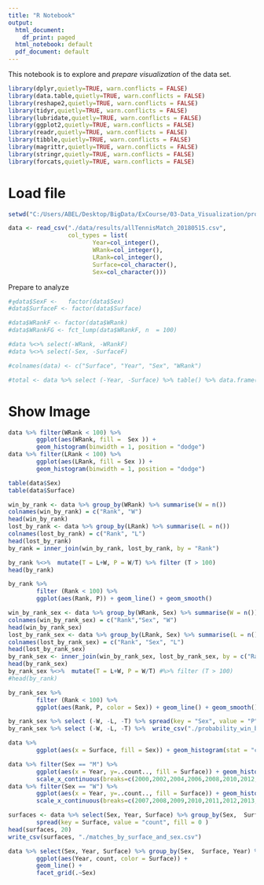 ```yaml
---
title: "R Notebook"
output:
  html_document:
    df_print: paged
  html_notebook: default
  pdf_document: default
---
```


This notebook is to explore and *prepare visualization* of the data set.

```r
library(dplyr,quietly=TRUE, warn.conflicts = FALSE)
library(data.table,quietly=TRUE, warn.conflicts = FALSE)
library(reshape2,quietly=TRUE, warn.conflicts = FALSE)
library(tidyr,quietly=TRUE, warn.conflicts = FALSE)
library(lubridate,quietly=TRUE, warn.conflicts = FALSE)
library(ggplot2,quietly=TRUE, warn.conflicts = FALSE)
library(readr,quietly=TRUE, warn.conflicts = FALSE)
library(tibble,quietly=TRUE, warn.conflicts = FALSE)
library(magrittr,quietly=TRUE, warn.conflicts = FALSE)
library(stringr,quietly=TRUE, warn.conflicts = FALSE)
library(forcats,quietly=TRUE, warn.conflicts = FALSE)
```

# Load file

```r
setwd("C:/Users/ABEL/Desktop/BigData/ExCourse/03-Data_Visualization/proyecto/data")

data <- read_csv("./data/results/allTennisMatch_20180515.csv", 
                 col_types = list(
                        Year=col_integer(),
                        WRank=col_integer(),
                        LRank=col_integer(),
                        Surface=col_character(),
                        Sex=col_character()))

```

Prepare to analyze
```r
#╔data$SexF <-   factor(data$Sex)
#data$SurfaceF <- factor(data$Surface)

#data$WRankF <- factor(data$WRank)
#data$WRankFG <- fct_lump(data$WRankF, n  = 100)

#data %<>% select(-WRank, -WRankF)
#data %<>% select(-Sex, -SurfaceF)

#colnames(data) <- c("Surface", "Year", "Sex", "WRank")
```

```r

#total <- data %>% select (-Year, -Surface) %>% table() %>% data.frame()# %>% ftable()
```

# Show Image

```r
data %>% filter(WRank < 100) %>%
        ggplot(aes(WRank, fill =  Sex )) + 
        geom_histogram(binwidth = 1, position = "dodge") 
data %>% filter(LRank < 100) %>%
        ggplot(aes(LRank, fill = Sex )) + 
        geom_histogram(binwidth = 1, position = "dodge") 
```

```r
table(data$Sex)
table(data$Surface)
```
```r
win_by_rank <- data %>% group_by(WRank) %>% summarise(W = n()) 
colnames(win_by_rank) = c("Rank", "W")
head(win_by_rank)
lost_by_rank <- data %>% group_by(LRank) %>% summarise(L = n())  
colnames(lost_by_rank) = c("Rank", "L")
head(lost_by_rank)
by_rank = inner_join(win_by_rank, lost_by_rank, by = "Rank")

by_rank %<>%  mutate(T = L+W, P = W/T) %>% filter (T > 100)
head(by_rank)

by_rank %>% 
        filter (Rank < 100) %>% 
        ggplot(aes(Rank, P)) + geom_line() + geom_smooth()

```
```r
win_by_rank_sex <- data %>% group_by(WRank, Sex) %>% summarise(W = n()) %>% ungroup()
colnames(win_by_rank_sex) = c("Rank","Sex", "W")
head(win_by_rank_sex)
lost_by_rank_sex <- data %>% group_by(LRank, Sex) %>% summarise(L = n())  %>% ungroup()
colnames(lost_by_rank_sex) = c("Rank", "Sex", "L")
head(lost_by_rank_sex)
by_rank_sex <- inner_join(win_by_rank_sex, lost_by_rank_sex, by = c("Rank", "Sex"))
head(by_rank_sex)
by_rank_sex %<>%  mutate(T = L+W, P = W/T) #%>% filter (T > 100)
#head(by_rank)

by_rank_sex %>% 
        filter (Rank < 100) %>% 
        ggplot(aes(Rank, P, color = Sex)) + geom_line() + geom_smooth()

```
```r
by_rank_sex %>% select (-W, -L, -T) %>% spread(key = "Sex", value = "P") %>% write_csv("./probabilit_win_by_rank_sex.csv")
by_rank_sex %>% select (-W, -L, -T) %>%  write_csv("./probability_win_by_rank_sex_v2.csv")
```

```r
data %>%
        ggplot(aes(x = Surface, fill = Sex)) + geom_histogram(stat = "count", position = "dodge") 

```

```r
data %>% filter(Sex == "M") %>%
        ggplot(aes(x = Year, y=..count.., fill = Surface)) + geom_histogram(binwidth = 1) + facet_grid(Surface~.) + 
        scale_x_continuous(breaks=c(2000,2002,2004,2006,2008,2010,2012,2014,2016,2018))
data %>% filter(Sex == "W") %>%
        ggplot(aes(x = Year, y=..count.., fill = Surface)) + geom_histogram(binwidth = 1) + facet_grid(Surface~.)  + 
        scale_x_continuous(breaks=c(2007,2008,2009,2010,2011,2012,2013,2014,2015,2016,2017,2018))
```

```r
surfaces <- data %>% select(Sex, Year, Surface) %>% group_by(Sex,  Surface, Year) %>% summarise(count = n()) %>% ungroup() %>% 
        spread(key = Surface, value = "count", fill = 0 ) 
head(surfaces, 20)
write_csv(surfaces, "./matches_by_surface_and_sex.csv")

```
```r
data %>% select(Sex, Year, Surface) %>% group_by(Sex,  Surface, Year) %>% summarise(count = n()) %>% ungroup() %>% filter(Year < 2018, Year > 2006) %>%
        ggplot(aes(Year, count, color = Surface)) +
        geom_line() +
        facet_grid(.~Sex) 
```

